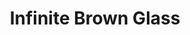 ---
title: "Infinite Brown Glass"
images:
  color: "MUfCHtba5zu7ws6OrmSz517T8hFW0kdE9nAtPLKSjpyGB4fV"
  item: "MUfCHtba5zu7WFsM7mkw4LBcEM7kyAv1JdhgfQNqTPjSrGVl"
type: "magic/infinite"
crate: "glass"
unmodifiable: true
winChance: 6
---